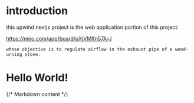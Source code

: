 # introduction

this upwind nextjs project is the web application portion of this project:

  https://miro.com/app/board/uXjVMIfn57A=/

    whose objective is to regulate airflow in the exhaust pipe of a wood-urning stove.



# Hello World!

  {/* Markdown content */}

